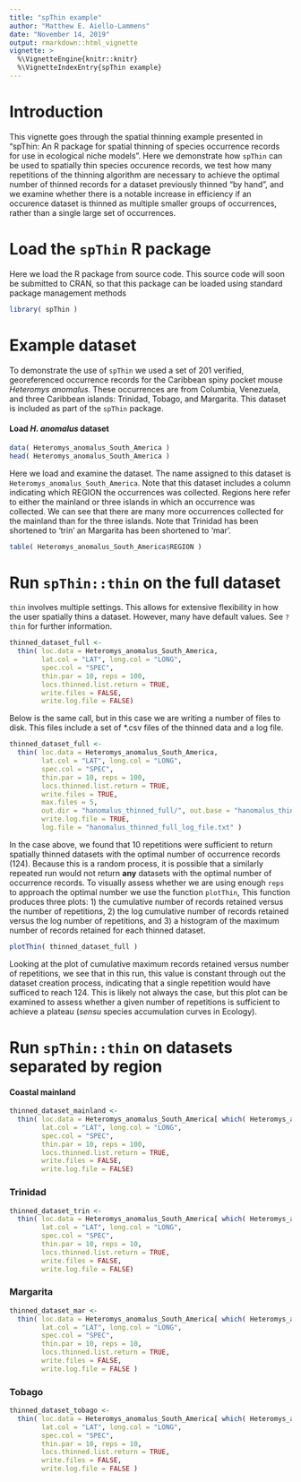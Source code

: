 ```yaml
---
title: "spThin example"
author: "Matthew E. Aiello-Lammens"
date: "November 14, 2019"
output: rmarkdown::html_vignette
vignette: >
  %\VignetteEngine{knitr::knitr}
  %\VignetteIndexEntry{spThin example}
---
```


# Introduction

This vignette goes through the spatial thinning example presented in
"spThin: An R package for spatial thinning of species occurrence records
for use in ecological niche models". Here we demonstrate how `spThin` can
be used to spatially thin species occurence records, we test how many
repetitions of the thinning algorithm are necessary to achieve the optimal
number of thinned records for a dataset previously thinned "by hand", and 
we examine whether there is a notable increase in efficiency if an occurence
dataset is thinned as multiple smaller groups of occurrences, 
rather than a single large set of occurrences.

# Load the `spThin` R package

Here we load the R package from source code. This source code will soon be
submitted to CRAN, so that this package can be loaded using standard 
package management methods

```r
library( spThin )
```

# Example dataset

To demonstrate the use of `spThin` we used a set of 201 verified, georeferenced
occurrence records for the Caribbean spiny pocket mouse *Heteromys anomalus*. 
These occurrences are from Columbia, Venezuela, and
three Caribbean islands: Trinidad, Tobago, and Margarita. This dataset
is included as part of the `spThin` package.

#### Load *H. anomalus* dataset


```r
data( Heteromys_anomalus_South_America )
head( Heteromys_anomalus_South_America )
```

Here we load and examine the dataset. The name assigned to this dataset
is `Heteromys_anomalus_South_America`.
Note that this dataset includes a column indicating which REGION the 
occurrences was collected. Regions here refer to either the mainland or
three islands in which an occurrence was collected. We can see that
there are many more occurrences collected for the mainland than for
the three islands. Note that Trinidad has been shortened to 'trin'
an Margarita has been shortened to 'mar'.

```r
table( Heteromys_anomalus_South_America$REGION )
```

# Run `spThin::thin` on the full dataset

`thin` involves multiple settings. This allows for extensive 
flexibility in how the user spatially thins a dataset.
However, many have
default values. See `?thin` for further information.

```r
thinned_dataset_full <-
  thin( loc.data = Heteromys_anomalus_South_America, 
        lat.col = "LAT", long.col = "LONG", 
        spec.col = "SPEC", 
        thin.par = 10, reps = 100, 
        locs.thinned.list.return = TRUE, 
        write.files = FALSE, 
        write.log.file = FALSE)
```

Below is the same call, but in this case we are writing a number of files to disk.
This files include a set of *.csv files of the thinned data and a log file.

```r
thinned_dataset_full <-
  thin( loc.data = Heteromys_anomalus_South_America, 
        lat.col = "LAT", long.col = "LONG", 
        spec.col = "SPEC", 
        thin.par = 10, reps = 100, 
        locs.thinned.list.return = TRUE, 
        write.files = TRUE, 
        max.files = 5, 
        out.dir = "hanomalus_thinned_full/", out.base = "hanomalus_thinned", 
        write.log.file = TRUE,
        log.file = "hanomalus_thinned_full_log_file.txt" )
```


In the case above, we found that 10 repetitions were sufficient
to return spatially thinned datasets with the optimal number of 
occurrence records (124). Because this is a random process, 
it is possible that a similarly repeated run would not return **any**
datasets with the optimal number of occurrence records. 
To visually assess whether we are using enough `reps` to 
approach the optimal number we use the function `plotThin`,
This function produces three plots: 1) the cumulative number of 
records retained versus the number of repetitions, 2) the log
cumulative number of records retained versus the log number of
repetitions, and 3) a histogram of the maximum number of records
retained for each thinned dataset.

```r
plotThin( thinned_dataset_full )
```

Looking at the plot of cumulative maximum records retained 
versus number of repetitions, we see that in this run, this value
is constant through out the dataset creation process, indicating
that a single repetition would have sufficed to reach 124. This is
likely not always the case, but this plot can be examined to assess
whether a given number of repetitions is sufficient to achieve
a plateau (*sensu* species accumulation curves in Ecology).

# Run `spThin::thin` on datasets separated by region

#### Coastal mainland

```r
thinned_dataset_mainland <-
  thin( loc.data = Heteromys_anomalus_South_America[ which( Heteromys_anomalus_South_America$REGION == "mainland" ) , ], 
        lat.col = "LAT", long.col = "LONG", 
        spec.col = "SPEC", 
        thin.par = 10, reps = 100, 
        locs.thinned.list.return = TRUE, 
        write.files = FALSE, 
        write.log.file = FALSE)
```

### Trinidad

```r
thinned_dataset_trin <-
  thin( loc.data = Heteromys_anomalus_South_America[ which( Heteromys_anomalus_South_America$REGION == "trin" ) , ], 
        lat.col = "LAT", long.col = "LONG", 
        spec.col = "SPEC", 
        thin.par = 10, reps = 10, 
        locs.thinned.list.return = TRUE, 
        write.files = FALSE, 
        write.log.file = FALSE)
```

### Margarita

```r
thinned_dataset_mar <-
  thin( loc.data = Heteromys_anomalus_South_America[ which( Heteromys_anomalus_South_America$REGION == "mar" ) , ], 
        lat.col = "LAT", long.col = "LONG", 
        spec.col = "SPEC", 
        thin.par = 10, reps = 10, 
        locs.thinned.list.return = TRUE, 
        write.files = FALSE, 
        write.log.file = FALSE )
```

### Tobago

```r
thinned_dataset_tobago <-
  thin( loc.data = Heteromys_anomalus_South_America[ which( Heteromys_anomalus_South_America$REGION == "tobago" ) , ], 
        lat.col = "LAT", long.col = "LONG", 
        spec.col = "SPEC", 
        thin.par = 10, reps = 10, 
        locs.thinned.list.return = TRUE, 
        write.files = FALSE, 
        write.log.file = FALSE )
```


